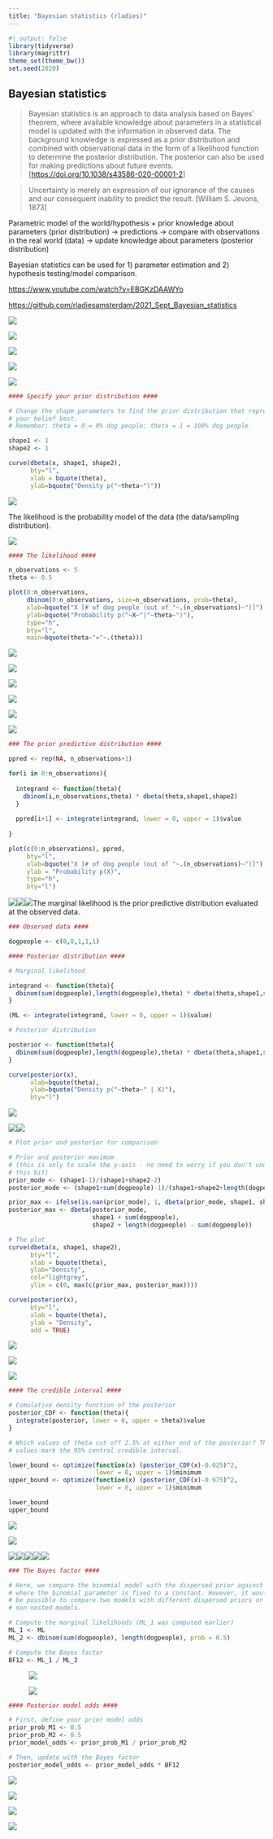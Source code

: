 ```yaml
---
title: "Bayesian statistics (rladies)"
---
```


```r
#| output: false
library(tidyverse)
library(magrittr)
theme_set(theme_bw())
set.seed(2020)
```

## Bayesian statistics

> Bayesian statistics is an approach to data analysis based on Bayes' theorem, where available knowledge about parameters in a statistical model is updated with the information in observed data. The background knowledge is expressed as a prior distribution and combined with observational data in the form of a likelihood function to determine the posterior distribution. The posterior can also be used for making predictions about future events. \[<https://doi.org/10.1038/s43586-020-00001-2>\]

> Uncertainty is merely an expression of our ignorance of the causes and our consequent inability to predict the result. \[William S. Jevons, 1873\]

Parametric model of the world/hypothesis + prior knowledge about parameters (prior distribution) → predictions → compare with observations in the real world (data) → update knowledge about parameters (posterior distribution)

Bayesian statistics can be used for 1) parameter estimation and 2) hypothesis testing/model comparison.

<https://www.youtube.com/watch?v=EBGKzDAAWYo>

<https://github.com/rladiesamsterdam/2021_Sept_Bayesian_statistics>

[![](images/image-431475737.png)](https://www.youtube.com/watch?v=EBGKzDAAWYo)

![](images/image-2051502246.png)

![](images/image-1853433370.png)

![](images/image-1314703028.png)

![](images/image-2123528887.png)

```r
#### Specify your prior distribution ####

# Change the shape parameters to find the prior distribution that represents
# your belief best. 
# Remember: theta = 0 = 0% dog people; theta = 1 = 100% dog people

shape1 <- 1
shape2 <- 1

curve(dbeta(x, shape1, shape2),
      bty="l",
      xlab = bquote(theta),
      ylab=bquote("Density p("~theta~")"))
```

![](images/image-1044093053.png)

The likelihood is the probability model of the data (the data/sampling distribution).

![](images/image-1506689839.png)

```r
#### The likelihood ####

n_observations <- 5
theta <- 0.5

plot(0:n_observations, 
     dbinom(0:n_observations, size=n_observations, prob=theta),
     xlab=bquote("X [# of dog people (out of "~.(n_observations)~")]"),
     ylab=bquote("Probability p("~X~"|"~theta~")"),
     type="h",
     bty="l",
     main=bquote(theta~"="~.(theta)))
```

![](images/image-72657137.png)

![](images/image-547837308.png)

![](images/image-1967031970.png)

![](images/image-2109920847.png)

![](images/image-1790684355.png)

![](images/image-64413481.png)

```r
### The prior predictive distribution ####

ppred <- rep(NA, n_observations+1)

for(i in 0:n_observations){
  
  integrand <- function(theta){
    dbinom(i,n_observations,theta) * dbeta(theta,shape1,shape2)
  }
  
  ppred[i+1] <- integrate(integrand, lower = 0, upper = 1)$value
  
}

plot(c(0:n_observations), ppred,
     bty="l",
     xlab=bquote("X [# of dog people (out of "~.(n_observations)~")]"),
     ylab = "Probability p(X)",
     type="h",
     bty="l")
```

![](images/image-1801946896.png)![](images/image-681283399.png)![](images/image-696612052.png)The marginal likelihood is the prior predictive distribution evaluated at the observed data.

```r
### Observed data ####

dogpeople <- c(0,0,1,1,1)

#### Posterior distribution ####

# Marginal likelihood

integrand <- function(theta){
  dbinom(sum(dogpeople),length(dogpeople),theta) * dbeta(theta,shape1,shape2)
}

(ML <- integrate(integrand, lower = 0, upper = 1)$value)

# Posterior distribution

posterior <- function(theta){
  dbinom(sum(dogpeople),length(dogpeople),theta) * dbeta(theta,shape1,shape2) / ML
}

curve(posterior(x),
      xlab=bquote(theta),
      ylab=bquote("Density p("~theta~" | X)"),
      bty="l")
```

![](images/image-1830800205.png)

![](images/image-690367884.png)![](images/image-789772245.png)

```r
# Plot prior and posterior for comparison

# Prior and posterior maximum 
# (this is only to scale the y-axis - no need to worry if you don't understand
# this bit)
prior_mode <- (shape1-1)/(shape1+shape2-2)
posterior_mode <- (shape1+sum(dogpeople)-1)/(shape1+shape2+length(dogpeople)-2)

prior_max <- ifelse(is.nan(prior_mode), 1, dbeta(prior_mode, shape1, shape2))
posterior_max <- dbeta(posterior_mode, 
                       shape1 + sum(dogpeople), 
                       shape2 + length(dogpeople) - sum(dogpeople))

# The plot
curve(dbeta(x, shape1, shape2),
      bty="l",
      xlab = bquote(theta),
      ylab="Density",
      col="lightgrey",
      ylim = c(0, max(c(prior_max, posterior_max))))

curve(posterior(x),
      bty="l",
      xlab = bquote(theta),
      ylab = "Density", 
      add = TRUE)
```

![](images/image-1637904463.png)

![](images/image-1179777922.png)

![](images/image-2147369647.png)

```r
#### The credible interval ####

# Cumulative density function of the posterior
posterior_CDF <- function(theta){
  integrate(posterior, lower = 0, upper = theta)$value
}

# Which values of theta cut off 2.5% at either end of the posterior? These
# values mark the 95% central credible interval.

lower_bound <- optimize(function(x) (posterior_CDF(x)-0.025)^2,
                        lower = 0, upper = 1)$minimum
upper_bound <- optimize(function(x) (posterior_CDF(x)-0.975)^2,
                        lower = 0, upper = 1)$minimum

lower_bound
upper_bound
```

![](images/image-1036023816.png)

![](images/image-1034729982.png)

![](images/image-1947564776.png)![](images/image-1895498865.png)![](images/image-1424996511.png)![](images/image-256994646.png)![](images/image-985938114.png)

```r
### The Bayes factor ####

# Here, we compare the binomial model with the dispersed prior against a model
# where the binomial parameter is fixed to a constant. However, it would also
# be possible to compare two models with different dispersed priors or even
# non-nested models.

# Compute the marginal likelihoods (ML_1 was computed earlier)
ML_1 <- ML 
ML_2 <- dbinom(sum(dogpeople), length(dogpeople), prob = 0.5)

# Compute the Bayes factor
BF12 <- ML_1 / ML_2
```

![![](images/image-914272595.png)](images/image-624959265.png)

![![](images/image-55434408.png)](images/image-1629995235.png)

```r
#### Posterior model odds ####

# First, define your prior model odds
prior_prob_M1 <- 0.5
prior_prob_M2 <- 0.5
prior_model_odds <- prior_prob_M1 / prior_prob_M2

# Then, update with the Bayes factor
posterior_model_odds <- prior_model_odds * BF12
```

![](images/image-2014521652.png)

![](images/image-761601826.png)

![](images/image-1030109437.png)

![](images/image-791301501.png)

